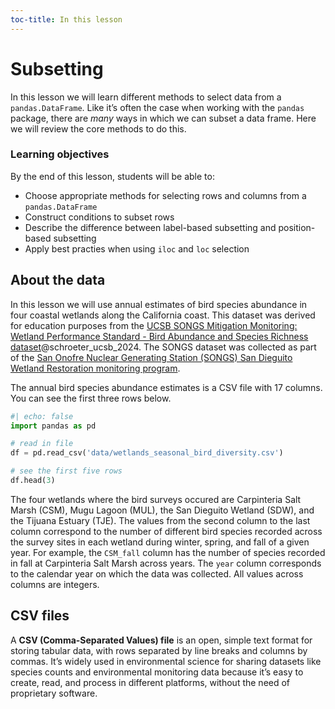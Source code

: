 ```yaml
---
toc-title: In this lesson
---
```


# Subsetting

In this lesson we will learn different methods to select data from a `pandas.DataFrame`. Like it's often the case when working with the `pandas` package, there are *many* ways in which we can subset a data frame. Here we will review the core methods to do this. 

### Learning objectives
By the end of this lesson, students will be able to:

- Choose appropriate methods for selecting rows and columns from a `pandas.DataFrame`
- Construct conditions to subset rows
- Describe the difference between label-based subsetting and position-based subsetting
- Apply best practies when using `iloc` and `loc` selection


## About the data

:::{.callout-note appearance="minimal"}
In this lesson we will use annual estimates of bird species abundance in four coastal wetlands along the California coast. This dataset was derived for education purposes from the [UCSB SONGS Mitigation Monitoring: Wetland Performance Standard - Bird Abundance and Species Richness dataset](https://portal.edirepository.org/nis/mapbrowse?packageid=edi.649.6)@schroeter_ucsb_2024. 
The SONGS dataset was collected as part of the [San Onofre Nuclear Generating Station (SONGS) San Dieguito Wetland Restoration monitoring program](https://marinemitigation.msi.ucsb.edu). 

<!-- TO DO: add image -->

The annual bird species abundance estimates is a CSV file with 17 columns. You can see the first three rows below.

```python
#| echo: false
import pandas as pd

# read in file
df = pd.read_csv('data/wetlands_seasonal_bird_diversity.csv')

# see the first five rows
df.head(3)
```

The four wetlands where the bird surveys occured are Carpinteria Salt Marsh (CSM),  Mugu Lagoon (MUL), the San Dieguito Wetland (SDW), and the Tijuana Estuary (TJE). The values from the second column to the last column correspond to the number of different bird species recorded across the survey sites in each wetland during winter, spring, and fall of a given year. For example, the `CSM_fall` column has the number of species recorded in fall at Carpinteria Salt Marsh across years. The `year` column corresponds to the calendar year on which the data was collected. All values across columns are integers.
:::

<!--
There are two ways to subset data in a Data Frame: by position and by label. 

* **Subsetting by label** means we want to select data from our data frame using the *names* of the columns or the index.

* **Subsetting by position** means we want to select data from our data frame based on the data's *order* in the data frame.
-->

## CSV files

A **CSV (Comma-Separated Values) file** is an open, simple text format for storing tabular data, with rows separated by line breaks and columns by commas. It's widely used in environmental science for sharing datasets like species counts and environmental monitoring data because it’s easy to create, read, and process in different platforms, without the need of proprietary software.
